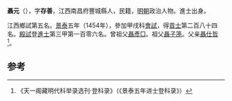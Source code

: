 '''聶元'''（{{bd|1429年||？}}），字'''存善'''，江西南昌府豐城縣人，民籍，[[明朝|明朝]]政治人物。進士出身。

江西鄉試第五名。[[景泰|景泰]]五年（1454年），參加甲戌科[[會試|會試]]，得[[貢士|貢士]]第二百八十四名。[[殿試|殿試]]登[[進士|進士]]第三甲第一百零六名。曾祖父[[聶彥□|聶彥□]]。祖父[[聶子箎|聶子箎]]。父亲[[聶仕哲|聶仕哲]]<ref>《天一阁藏明代科举录选刊·登科录》（《景泰五年进士登科录》）</ref>。

==参考==
{{reflist}}
{{明朝人物小作品}}
{{景泰五年甲戌科殿試金榜}}